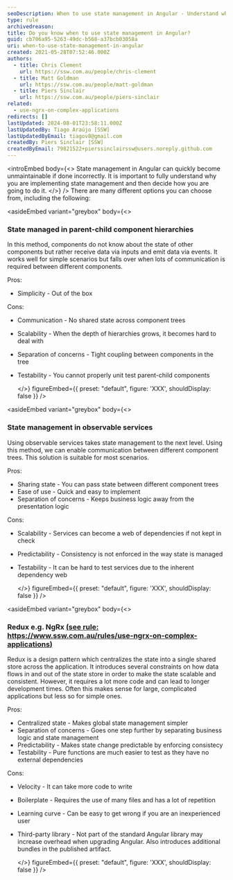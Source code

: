 ```yaml
---
seoDescription: When to use state management in Angular - Understand why you need it and choose from options like parent-child hierarchies, observable services or Redux-like libraries like NgRx for complex applications.
type: rule
archivedreason:
title: Do you know when to use state management in Angular?
guid: cb706a95-5263-49dc-b568-a37bcb03058a
uri: when-to-use-state-management-in-angular
created: 2021-05-28T07:52:46.000Z
authors:
  - title: Chris Clement
    url: https://ssw.com.au/people/chris-clement
  - title: Matt Goldman
    url: https://ssw.com.au/people/matt-goldman
  - title: Piers Sinclair
    url: https://ssw.com.au/people/piers-sinclair
related:
  - use-ngrx-on-complex-applications
redirects: []
lastUpdated: 2024-08-01T23:58:11.000Z
lastUpdatedBy: Tiago Araújo [SSW]
lastUpdatedByEmail: tiagov8@gmail.com
createdBy: Piers Sinclair [SSW]
createdByEmail: 79821522+pierssinclairssw@users.noreply.github.com
---
```


<introEmbed
  body={<>
State management in Angular can quickly become unmaintainable if done incorrectly. It is important to fully understand why you are implementing state management and then decide how you are going to do it.
  </>}
/>
There are many different options you can choose from, including the following:

<asideEmbed
  variant="greybox"
  body={<>
    
### State managed in parent-child component hierarchies

In this method, components do not know about the state of other components but rather receive data via inputs and emit data via events. It works well for simple scenarios but falls over when lots of communication is required between different components.

Pros:

* Simplicity - Out of the box

Cons:

* Communication - No shared state across component trees
* Scalability - When the depth of hierarchies grows, it becomes hard to deal with
* Separation of concerns - Tight coupling between components in the tree
* Testability - You cannot properly unit test parent-child components

  </>}
  figureEmbed={{
    preset: "default",
    figure: 'XXX',
    shouldDisplay: false
  }}
/>

<asideEmbed
  variant="greybox"
  body={<>
    
### State management in observable services

Using observable services takes state management to the next level. Using this method, we can enable communication between different component trees. This solution is suitable for most scenarios.

Pros:

* Sharing state - You can pass state between different component trees
* Ease of use - Quick and easy to implement
* Separation of concerns - Keeps business logic away from the presentation logic

Cons:

* Scalability - Services can become a web of dependencies if not kept in check
* Predictability - Consistency is not enforced in the way state is managed
* Testability - It can be hard to test services due to the inherent dependency web

  </>}
  figureEmbed={{
    preset: "default",
    figure: 'XXX',
    shouldDisplay: false
  }}
/>

<asideEmbed
  variant="greybox"
  body={<>
    
### Redux e.g. NgRx [(see rule: https://www.ssw.com.au/rules/use-ngrx-on-complex-applications)](/use-ngrx-on-complex-applications)

Redux is a design pattern which centralizes the state into a single shared store across the application. It introduces several constraints on how data flows in and out of the state store in order to make the state scalable and consistent. However, it requires a lot more code and can lead to longer development times. Often this makes sense for large, complicated applications but less so for simple ones.

Pros:

* Centralized state - Makes global state management simpler
* Separation of concerns - Goes one step further by separating business logic and state management
* Predictability - Makes state change predictable by enforcing consistecy
* Testability - Pure functions are much easier to test as they have no external dependencies

Cons:

* Velocity - It can take more code to write
* Boilerplate - Requires the use of many files and has a lot of repetition
* Learning curve - Can be easy to get wrong if you are an inexperienced user
* Third-party library - Not part of the standard Angular library may increase overhead when upgrading Angular. Also introduces additional bundles in the published artifact.

  </>}
  figureEmbed={{
    preset: "default",
    figure: 'XXX',
    shouldDisplay: false
  }}
/>
